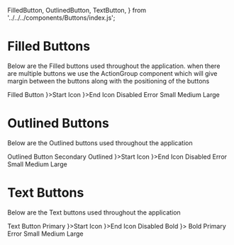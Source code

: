   FilledButton,
  OutlinedButton,
  TextButton,
} from '../../../components/Buttons/index.js';

<Meta title="Components/Buttons/All" />

# Filled Buttons

Below are the Filled buttons used throughout the application.
when there are multiple buttons we use the ActionGroup component which will give margin between the buttons along with the positioning of the buttons

<Canvas>
  <Story name="Filled Buttons">
    <ActionGroup>
      <FilledButton>Filled Button</FilledButton>
      <FilledButton startIcon={<AddIcon />}>Start Icon</FilledButton>
      <FilledButton endIcon={<DeleteIcon />}>End Icon</FilledButton>
      <FilledButton disabled>Disabled</FilledButton>
      <FilledButton error>Error</FilledButton>
    </ActionGroup>
  </Story>
  <Story name="Filled Buttons Sizes">
    <ActionGroup>
      <FilledButton size="small">Small</FilledButton>
      <FilledButton size="medium">Medium</FilledButton>
      <FilledButton size="large">Large</FilledButton>
    </ActionGroup>
  </Story>
</Canvas>

<ArgsTable of={FilledButton} />

# Outlined Buttons

Below are the Outlined buttons used throughout the application

<Canvas>
  <Story name="Outlined Buttons">
    <ActionGroup>
      <OutlinedButton>Outlined Button</OutlinedButton>
      <OutlinedButton color="secondary">Secondary Outlined</OutlinedButton>
      <OutlinedButton startIcon={<AddIcon />}>Start Icon</OutlinedButton>
      <OutlinedButton endIcon={<DeleteIcon />}>End Icon</OutlinedButton>
      <OutlinedButton disabled>Disabled</OutlinedButton>
      <OutlinedButton error>Error</OutlinedButton>
    </ActionGroup>
  </Story>
  <Story name="Outlined Buttons Sizes">
    <ActionGroup>
      <OutlinedButton size="small">Small</OutlinedButton>
      <OutlinedButton size="medium">Medium</OutlinedButton>
      <OutlinedButton size="large">Large</OutlinedButton>
    </ActionGroup>
  </Story>
</Canvas>

<ArgsTable of={OutlinedButton} />

# Text Buttons

Below are the Text buttons used throughout the application

<Canvas>
  <Story name="Text Buttons">
    <ActionGroup>
      <TextButton>Text Button</TextButton>
      <TextButton color="primary">Primary</TextButton>
      <TextButton startIcon={<AddIcon />}>Start Icon</TextButton>
      <TextButton endIcon={<DeleteIcon />}>End Icon</TextButton>
      <TextButton disabled>Disabled</TextButton>
      <TextButton bold>Bold</TextButton>
      <TextButton bold color="primary" startIcon={<AddIcon />}>
        Bold Primary
      </TextButton>
      <TextButton bold error>
        Error
      </TextButton>
    </ActionGroup>
  </Story>
  <Story name="Text Buttons Sizes">
    <ActionGroup>
      <TextButton size="small">Small</TextButton>
      <TextButton size="medium">Medium</TextButton>
      <TextButton size="large">Large</TextButton>
    </ActionGroup>
  </Story>
</Canvas>

<ArgsTable of={TextButton} />
